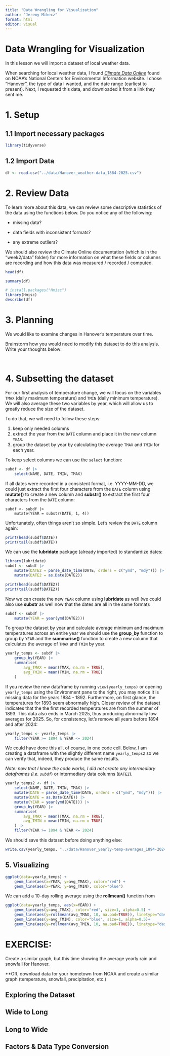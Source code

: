 ---
title: "Data Wrangling for Visualization"
author: "Jeremy Mikecz"
format: html
editor: visual
---

# Data Wrangling for Visualization

In this lesson we will import a dataset of local weather data.

When searching for local weather data, I found [*Climate Data Online*](https://www.ncei.noaa.gov/cdo-web/) found on NOAA's National Centers for Environmental Information website. I chose "Hanover", the type of data I wanted, and the date range (earliest to present). Next, I requested this data, and downloaded it from a link they sent me.

# 1. Setup

## 1.1 Import necessary packages

```{r}
library(tidyverse)


```

## 1.2 Import Data

```{r}
df <- read.csv("../data/Hanover_weather-data_1884-2025.csv")

```

# 2. Review Data

To learn more about this data, we can review some descriptive statistics of the data using the functions below. Do you notice any of the following:

-   missing data?

-   data fields with inconsistent formats?

-   any extreme outliers?

We should also review the Climate Online documentation (which is in the "week2/data" folder) for more information on what these fields or columns are recording and how this data was measured / recorded / computed.

```{r}
head(df)
```

```{r}
summary(df)
```

```{r}
# install.packages("Hmisc")
library(Hmisc)
describe(df)
```

# 3. Planning

We would like to examine changes in Hanover's temperature over time.

Brainstorm how you would need to modify this dataset to do this analysis. Write your thoughts below:

```         


```

# 4. Subsetting the dataset

For our first analysis of temperature change, we will focus on the variables `TMAX` (daily maximum temperature) and `TMIN` (daily minimum temperature). We will also average these two variables by year, which will allow us to greatly reduce the size of the dataset.

To do that, we will need to follow these steps:

1.  keep only needed columns
2.  extract the year from the `DATE` column and place it in the new column `YEAR`.
3.  group the dataset by year by calculating the average `TMAX` and `TMIN` for each year.

To keep select columns we can use the `select` function:

```{r}
subdf <- df |>
    select(NAME, DATE, TMIN, TMAX)
```

If all dates were recorded in a consistent format, i.e. YYYY-MM-DD, we could just extract the first four characters from the `DATE` column using **mutate()** to create a new column and **substr()** to extract the first four characters from the `DATE` column:

```         
subdf <- subdf |>
    mutate(YEAR = substr(DATE, 1, 4))
```

Unfortunately, often things aren't so simple. Let's review the `DATE` column again:

```{r}
print(head(subdf$DATE))
print(tail(subdf$DATE))
```

We can use the **lubridate** package (already imported) to standardize dates:

```{r}
library(lubridate)
subdf <- subdf |>
    mutate(DATE2 = parse_date_time(DATE, orders = c("ymd", "mdy"))) |>
    mutate(DATE2 = as.Date(DATE2))
```

```{r}
print(head(subdf$DATE2))
print(tail(subdf$DATE2))
```

Now we can create the new `YEAR` column using **lubridate** as well (we could also use **substr** as well now that the dates are all in the same format):

```{r}
subdf <- subdf |>
    mutate(YEAR = year(ymd(DATE2)))
```

To group the dataset by year and calculate average minimum and maximum temperatures across an entire year we should use the **group_by** function to group by `YEAR` and the **summarise()** function to create a new column that calculates the average of `TMAX` and `TMIN` by year.

```{r}
yearly_temps <- subdf |>
    group_by(YEAR) |>
    summarise(
        avg_TMAX = mean(TMAX, na.rm = TRUE),
        avg_TMIN = mean(TMIN, na.rm = TRUE)
    )
```

If you review the new dataframe by running `view(yearly_temps)` or opening `yearly_temps` using the Environment pane to the right, you may notice it is missing data for the years 1884 - 1892. Furthermore, on first glance, the temperatures for 1893 seem abnormally high. Closer review of the dataset indicates that the the first recorded temperatures are from the summer of 1893. This data also ends in March 2025, thus producing abnormally low averages for 2025. So, for consistency, let's remove all years before 1894 and after 2024:

```{r}
yearly_temps <- yearly_temps |>
    filter(YEAR >= 1894 & YEAR <= 2024)
```

We could have done this all, of course, in one code cell. Below, I am creating a dataframe with the slightly different name `yearly_temps2` so we can verify that, indeed, they produce the same results.

*Note: now that I know the code works, I did not create any intermediary dataframes (i.e. `subdf`*) or intermediary data columns (`DATE2`).

```{r}
yearly_temps2 <- df |>
    select(NAME, DATE, TMIN, TMAX) |>
    mutate(DATE = parse_date_time(DATE, orders = c("ymd", "mdy"))) |>
    mutate(DATE = as.Date(DATE)) |>
    mutate(YEAR = year(ymd(DATE))) |>
    group_by(YEAR) |>
    summarise(
        avg_TMAX = mean(TMAX, na.rm = TRUE),
        avg_TMIN = mean(TMIN, na.rm = TRUE)
    ) |>
    filter(YEAR >= 1894 & YEAR <= 2024)
```

We should save this dataset before doing anything else:

```{r}
write.csv(yearly_temps, "../data/Hanover_yearly-temp-averages_1894-2024.csv")
```

## 5. Visualizing

```{r}
ggplot(data=yearly_temps) +
    geom_line(aes(x=YEAR, y=avg_TMAX), color="red") +
    geom_line(aes(x=YEAR, y=avg_TMIN), color="blue")
```

We can add a 10-day rolling average using the **rollmean()** function from

```{r}
ggplot(data=yearly_temps, aes(x=YEAR)) +
    geom_line(aes(y=avg_TMAX), color="red", size=1, alpha=0.5) + 
    geom_line(aes(y=rollmean(avg_TMAX, 10, na.pad=TRUE)), linetype="dashed") +
    geom_line(aes(y=avg_TMIN), color="blue", size=1, alpha=0.5)+
    geom_line(aes(y=rollmean(avg_TMIN, 10, na.pad=TRUE)), linetype="dashed")
```

# EXERCISE:

Create a similar graph, but this time showing the average yearly rain and snowfall for Hanover.

\*\*OR, download data for your hometown from NOAA and create a similar graph (temperature, snowfall, precipitation, etc.)

## Exploring the Dataset

## Wide to Long

## Long to Wide

## Factors & Data Type Conversion
